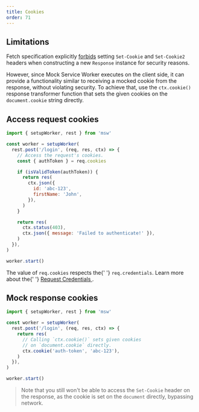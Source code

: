 ```yaml
---
title: Cookies
order: 71
---
```


## Limitations

Fetch specification explicitly [forbids](https://developer.mozilla.org/en-US/docs/Glossary/Forbidden_header_name) setting `Set-Cookie` and `Set-Cookie2` headers when constructing a new `Response` instance for security reasons.

However, since Mock Service Worker executes on the client side, it can provide a functionality similar to receiving a mocked cookie from the response, without violating security. To achieve that, use the `ctx.cookie()` response transformer function that sets the given cookies on the `document.cookie` string directly.

## Access request cookies

```js showLineNumbers focusedLines=6
import { setupWorker, rest } from 'msw'

const worker = setupWorker(
  rest.post('/login', (req, res, ctx) => {
    // Access the request's cookies.
    const { authToken } = req.cookies

    if (isValidToken(authToken)) {
      return res(
        ctx.json({
          id: 'abc-123',
          firstName: 'John',
        }),
      )
    }

    return res(
      ctx.status(403),
      ctx.json({ message: 'Failed to authenticate!' }),
    )
  }),
)

worker.start()
```

<Hint mode="warning">
  The value of <code>req.cookies</code> respects the{' '}
  <code>req.credentials</code>. Learn more about the{' '}
  <a href="https://developer.mozilla.org/en-US/docs/Web/API/Request/credentials">
    Request Credentials
  </a>
  .
</Hint>

## Mock response cookies

```js showLineNumbers focusedLines=8
import { setupWorker, rest } from 'msw'

const worker = setupWorker(
  rest.post('/login', (req, res, ctx) => {
    return res(
      // Calling `ctx.cookie()` sets given cookies
      // on `document.cookie` directly.
      ctx.cookie('auth-token', 'abc-123'),
    )
  }),
)

worker.start()
```

> Note that you still won't be able to access the `Set-Cookie` header on the response, as the cookie is set on the `document` directly, bypassing network.
